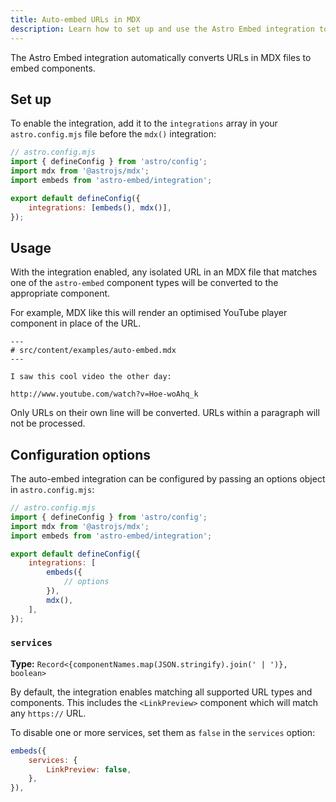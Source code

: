 ```yaml
---
title: Auto-embed URLs in MDX
description: Learn how to set up and use the Astro Embed integration to automatically convert URLs to rich media embeds in your MDX content.
---
```


The Astro Embed integration automatically converts URLs in MDX files to embed components.

## Set up

To enable the integration, add it to the `integrations` array in your `astro.config.mjs` file before the `mdx()` integration:

```js ins={3} ins="embeds()"
// astro.config.mjs
import { defineConfig } from 'astro/config';
import mdx from '@astrojs/mdx';
import embeds from 'astro-embed/integration';

export default defineConfig({
	integrations: [embeds(), mdx()],
});
```

## Usage

With the integration enabled, any isolated URL in an MDX file that matches one of the `astro-embed` component types will be converted to the appropriate component.

For example, MDX like this will render an optimised YouTube player component in place of the URL.

```mdx
---
# src/content/examples/auto-embed.mdx
---

I saw this cool video the other day:

http://www.youtube.com/watch?v=Hoe-woAhq_k
```

Only URLs on their own line will be converted.
URLs within a paragraph will not be processed.

## Configuration options

The auto-embed integration can be configured by passing an options object in `astro.config.mjs`:

```js {8-10}
// astro.config.mjs
import { defineConfig } from 'astro/config';
import mdx from '@astrojs/mdx';
import embeds from 'astro-embed/integration';

export default defineConfig({
	integrations: [
		embeds({
			// options
		}),
		mdx(),
	],
});
```

### `services`


**Type:** <code>Record&lt;{componentNames.map(JSON.stringify).join(' | ')}, boolean&gt;</code>

By default, the integration enables matching all supported URL types and components.
This includes the `<LinkPreview>` component which will match any `https://` URL.

To disable one or more services, set them as `false` in the `services` option:

```js {2-4}
embeds({
	services: {
		LinkPreview: false,
	},
}),
```
